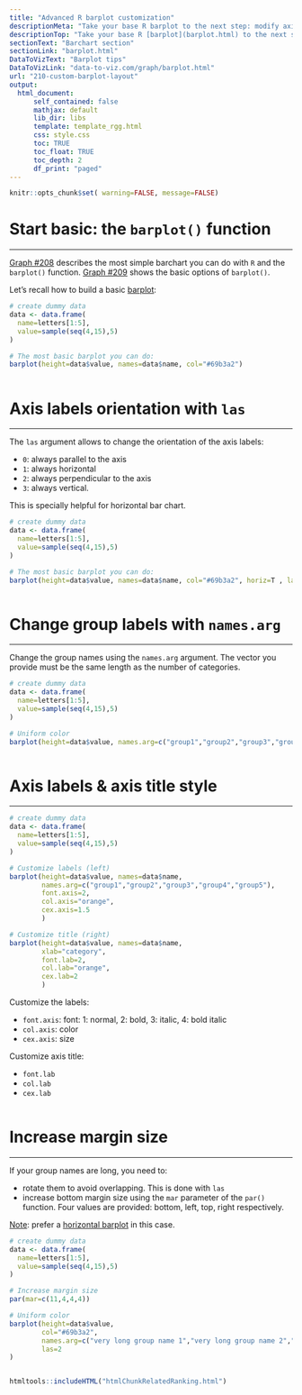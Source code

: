 ```yaml
---
title: "Advanced R barplot customization"
descriptionMeta: "Take your base R barplot to the next step: modify axis, label orientation, margins, and more."
descriptionTop: "Take your base R [barplot](barplot.html) to the next step: modify axis, label orientation, margins, and more."
sectionText: "Barchart section"
sectionLink: "barplot.html"
DataToVizText: "Barplot tips"
DataToVizLink: "data-to-viz.com/graph/barplot.html"
url: "210-custom-barplot-layout"
output:
  html_document:
      self_contained: false    
      mathjax: default
      lib_dir: libs
      template: template_rgg.html
      css: style.css
      toc: TRUE
      toc_float: TRUE
      toc_depth: 2
      df_print: "paged"
---
```



```r
knitr::opts_chunk$set( warning=FALSE, message=FALSE)
```

<div class="container">



# Start basic: the `barplot()` function
***

<div class = "row">

<div class = "col-md-6  col-sm-12 align-self-center">

[Graph #208](208-basic-barplot.html) describes the most simple barchart you can do with `R` and the `barplot()` function. [Graph #209](209-the-options-of-barplot) shows the basic options of `barplot()`. 

Let's recall how to build a basic [barplot](barplot.html):

</div>


<div class = "col-md-6  col-sm-12">

```r
# create dummy data
data <- data.frame(
  name=letters[1:5],
  value=sample(seq(4,15),5)
)

# The most basic barplot you can do:
barplot(height=data$value, names=data$name, col="#69b3a2")
```
</div>
</div>



```r
```





# Axis labels orientation with `las` {#las}
***

<div class = "row">

<div class = "col-md-6  col-sm-12 align-self-center">

The `las` argument allows to change the orientation of the axis labels:  

- `0`: always parallel to the axis
- `1`: always horizontal
- `2`: always perpendicular to the axis
- `3`: always vertical. 

This is specially helpful for horizontal bar chart.

</div>


<div class = "col-md-6  col-sm-12">

```r
# create dummy data
data <- data.frame(
  name=letters[1:5],
  value=sample(seq(4,15),5)
)

# The most basic barplot you can do:
barplot(height=data$value, names=data$name, col="#69b3a2", horiz=T , las=1)
```
</div>
</div>



```r
```








# Change group labels with `names.arg` {#labels}
***

<div class = "row">

<div class = "col-md-6  col-sm-12 align-self-center">

Change the group names using the `names.arg` argument. The vector you provide must be the same length as the number of categories.

</div>


<div class = "col-md-6  col-sm-12">

```r
# create dummy data
data <- data.frame(
  name=letters[1:5],
  value=sample(seq(4,15),5)
)

# Uniform color
barplot(height=data$value, names.arg=c("group1","group2","group3","group4","group5"), col="#69b3a2")

```
</div>
</div>



```r
```

















# Axis labels & axis title style {#width}
***

```r
# create dummy data
data <- data.frame(
  name=letters[1:5],
  value=sample(seq(4,15),5)
)

# Customize labels (left)
barplot(height=data$value, names=data$name, 
        names.arg=c("group1","group2","group3","group4","group5"), 
        font.axis=2, 
        col.axis="orange", 
        cex.axis=1.5 
        )

# Customize title (right)
barplot(height=data$value, names=data$name, 
        xlab="category", 
        font.lab=2, 
        col.lab="orange", 
        cex.lab=2  
        )
```

<div class = "row">

<div class = "col-md-6  col-sm-12 align-self-center">

Customize the labels:  

- `font.axis`: font: 1: normal, 2: bold, 3: italic, 4: bold italic
- `col.axis`: color
- `cex.axis`: size

Customize axis title:

- `font.lab`
- `col.lab`
- `cex.lab`

</div>


<div class = "col-md-6  col-sm-12">


</div>
</div>



```r
```
















# Increase margin size {#margin}
***

<div class = "row">

<div class = "col-md-6  col-sm-12 align-self-center">

If your group names are long, you need to:

- rotate them to avoid overlapping. This is done with `las`
- increase bottom margin size using the `mar` parameter of the `par()` function. Four values are provided: bottom, left, top, right respectively.

<u>Note</u>: prefer a [horizontal barplot](209-the-options-of-barplot.html#horiz) in this case.
</div>


<div class = "col-md-6  col-sm-12">

```r
# create dummy data
data <- data.frame(
  name=letters[1:5],
  value=sample(seq(4,15),5)
)

# Increase margin size
par(mar=c(11,4,4,4))

# Uniform color
barplot(height=data$value,
        col="#69b3a2",
        names.arg=c("very long group name 1","very long group name 2","very long group name 3","very long group name 4","very long group name 5"), 
        las=2 
)

```
</div>
</div>



```r
```








<!-- Close container -->
</div>




```r
htmltools::includeHTML("htmlChunkRelatedRanking.html")
```
